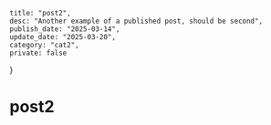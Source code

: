	title: "post2",
	desc: "Another example of a published post, should be second",
	publish_date: "2025-03-14",
	update_date: "2025-03-20",
	category: "cat2",
	private: false
}

# post2